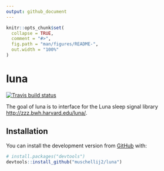 ```yaml
---
output: github_document
---
```


<!-- README.md is generated from README.Rmd. Please edit that file -->

```r
knitr::opts_chunk$set(
  collapse = TRUE,
  comment = "#>",
  fig.path = "man/figures/README-",
  out.width = "100%"
)
```
# luna

<!-- badges: start -->
[![Travis build status](https://travis-ci.com/muschellij2/luna.svg?branch=master)](https://travis-ci.com/muschellij2/luna)
<!-- badges: end -->

The goal of luna is to interface for the Luna sleep signal library <http://zzz.bwh.harvard.edu/luna/>.

## Installation

You can install the development version from [GitHub](https://github.com/) with:

``` r
# install.packages("devtools")
devtools::install_github("muschellij2/luna")
```


